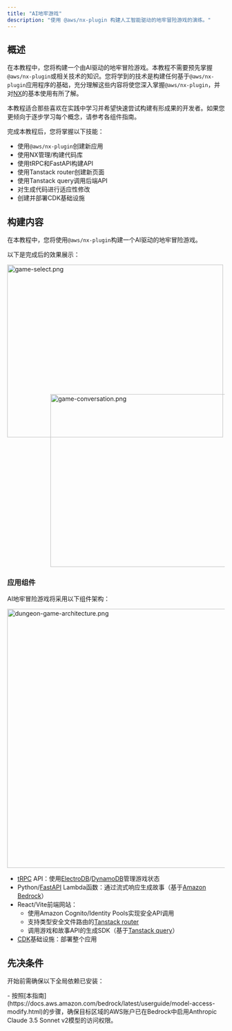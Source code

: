 ```yaml
---
title: "AI地牢游戏"
description: "使用 @aws/nx-plugin 构建人工智能驱动的地牢冒险游戏的演练。"
---
```





## 概述

在本教程中，您将构建一个由AI驱动的地牢冒险游戏。本教程不需要预先掌握`@aws/nx-plugin`或相关技术的知识。您将学到的技术是构建任何基于`@aws/nx-plugin`应用程序的基础，充分理解这些内容将使您深入掌握`@aws/nx-plugin`，并对[NX](https://nx.dev/)的基本使用有所了解。

<Aside>本教程适合那些喜欢在实践中学习并希望快速尝试构建有形成果的开发者。如果您更倾向于逐步学习每个概念，请参考各组件指南。</Aside>

完成本教程后，您将掌握以下技能：

- 使用`@aws/nx-plugin`创建新应用
- 使用NX管理/构建代码库
- 使用tRPC和FastAPI构建API
- 使用Tanstack router创建新页面
- 使用Tanstack query调用后端API
- 对生成代码进行适应性修改
- 创建并部署CDK基础设施

## 构建内容

在本教程中，您将使用`@aws/nx-plugin`构建一个AI驱动的地牢冒险游戏。

以下是完成后的效果展示：

<Image src={gameSelectPng} alt="game-select.png" width="500" height="400" />
<div style="margin-top: -100px; margin-left: 100px;">
<Image src={gameConversationPng} alt="game-conversation.png" width="500" height="400" />
</div>

### 应用组件

AI地牢冒险游戏将采用以下组件架构：

<Image class="white-bg" src={dungeonAdventureArchitecturePng} alt="dungeon-game-architecture.png" width="800" height="600" />

- [tRPC](https://trpc.io/) API：使用[ElectroDB](https://electrodb.dev/)/[DynamoDB](https://aws.amazon.com/dynamodb/)管理游戏状态
- Python/[FastAPI](https://fastapi.tiangolo.com/) Lambda函数：通过流式响应生成故事（基于[Amazon Bedrock](https://aws.amazon.com/bedrock/)）
- React/Vite前端网站：
  - 使用Amazon Cognito/Identity Pools实现安全API调用
  - 支持类型安全文件路由的[Tanstack router](https://tanstack.com/router/latest)
  - 调用游戏和故事API的生成SDK（基于[Tanstack query](https://tanstack.com/query/latest)）
- [CDK](https://docs.aws.amazon.com/cdk/v2/guide/home.html)基础设施：部署整个应用

## 先决条件

开始前需确保以下全局依赖已安装：

<Snippet name="prerequisites" />
- 按照[本指南](https://docs.aws.amazon.com/bedrock/latest/userguide/model-access-modify.html)的步骤，确保目标区域的AWS账户已在Bedrock中启用Anthropic Claude 3.5 Sonnet v2模型的访问权限。